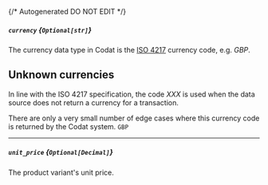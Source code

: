 {/* Autogenerated DO NOT EDIT  */}
##### `currency` *{`Optional[str]`}*
The currency data type in Codat is the [ISO 4217](https://en.wikipedia.org/wiki/ISO_4217) currency code, e.g. _GBP_.

## Unknown currencies

In line with the ISO 4217 specification, the code _XXX_ is used when the data source does not return a currency for a transaction. 

There are only a very small number of edge cases where this currency code is returned by the Codat system.
`GBP`

---
##### `unit_price` *{`Optional[Decimal]`}*
The product variant's unit price.

